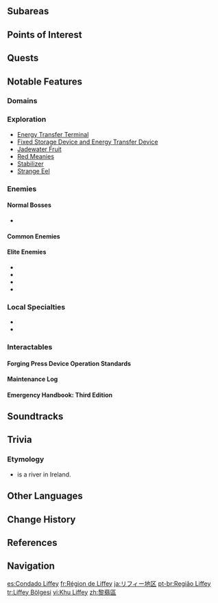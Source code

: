 {{Location Infobox
|image        = <gallery>
Liffey Region.png|In-Game
Liffey Region Map.png|Map
</gallery>
|type         = Area
|region       = Fontaine 
}}
{{Location Intro}}

==Subareas==
{{Locations by Category Table|type=Subareas}}

==Points of Interest==
{{Locations by Category Table|type=Points of Interest}}

==Quests==
{{Quests by Category List|heo=1}}

==Notable Features==
===Domains===
{{Domains by Category Gallery}}
<!--
===Notable Items===
-->
===Exploration===
* [[Energy Transfer Terminal]]
* [[Fixed Storage Device and Energy Transfer Device]]
* [[Jadewater Fruit]]
* [[Red Meanies]]
* [[Stabilizer]]
* [[Strange Eel]]

===Enemies===
====Normal Bosses====
* {{Enemy|Millennial Pearl Seahorse}}

====Common Enemies====
{{Column|2|
* {{Enemy|Clockwork Meka}}
* {{Enemy|Fontemer Aberrant}}
* {{Enemy|Fatui Skirmisher - Anemoboxer Vanguard}}
* {{Enemy|Fatui Skirmisher - Cryogunner Legionnaire}}
* {{Enemy|Fatui Skirmisher - Geochanter Bracer}}
* {{Enemy|Fatui Skirmisher - Pyroslinger Bracer}}
* {{Enemy|Treasure Hoarders: Hydro Potioneer}}
* {{Enemy|Treasure Hoarders: Marksman}}
* {{Enemy|Treasure Hoarders: Seaman}}
}}

====Elite Enemies====
* {{Enemy|Fatui Electro Cicin Mage}}
* {{Enemy|Fatui Pyro Agent}}
* {{Enemy|Frost Operative}}
* {{Enemy|Wind Operative}}

===Local Specialties===
* {{Item|Lumitoile}}
* {{Item|Subdetection Unit}}

===Interactables===
{{Transclude|Qualifications Review Representative Office|Interactables}}

====Forging Press Device Operation Standards====
{{Transclude|Bravais' Press Works|Forging Press Device Operation Standards}}

====Maintenance Log====
{{Transclude|Bravais' Press Works|Maintenance Log}}

====Emergency Handbook: Third Edition====
{{Transclude|Bravais' Press Works|Emergency Handbook: Third Edition}}

==Soundtracks==
{{Soundtracks by Category Table|type=location}}

==Trivia==
===Etymology===
* {{w|River Liffey}} is a river in Ireland.
<!--
==Gallery==
<gallery>

</gallery>

==Video Guides==
{{EVT
|video   = 
|caption = 
}}
-->
==Other Languages==
{{Other Languages
|en        = Liffey Region
|zhs       = 黎翡区
|zhs_rm    = Lífěi-qū
|zht       = 黎翡區
|zht_rm    = Lífěi-qū
|zh_tl     = Liffey Region
|ja        = リフィー地区
|ja_rm     = Rifii Chiku
|ja_tl     = Liffey Region
|ko        = 리피 구역
|ko_tl     = 
|es        = Condado Liffey
|es_tl     = Liffey County
|fr        = Région de Liffey
|fr_tl     = Liffey Region
|ru        = Район Лиффи
|ru_tl     = Liffey Region
|th        = Liffey Region
|vi        = Khu Liffey
|vi_tl     = 
|de        = Bezirk Liffey
|de_tl     = District Liffey
|id        = Liffey Region
|pt        = Região Liffey
|pt_tl     = 
|tr        = Liffey Bölgesi
|tr_tl     = Liffey Region
|it        = Regione di Liffey
|it_tl     = 
}}

==Change History==
{{Change History|4.1}}

==References==
{{Reflist}}

==Navigation==
{{Area Navbox|Fontaine}}

[[es:Condado Liffey]]
[[fr:Région de Liffey]]
[[ja:リフィー地区]]
[[pt-br:Região Liffey]]
[[tr:Liffey Bölgesi]]
[[vi:Khu Liffey]]
[[zh:黎翡區]]